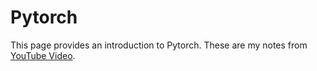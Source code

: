 # Pytorch

This page provides an introduction to Pytorch. These are my notes from [YouTube Video](https://www.youtube.com/watch?v=Z_ikDlimN6A).
